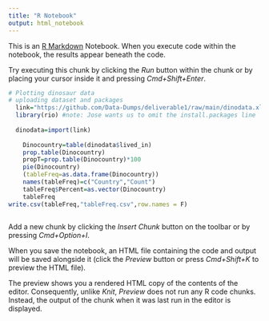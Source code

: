 ```yaml
---
title: "R Notebook"
output: html_notebook
---
```


This is an [R Markdown](http://rmarkdown.rstudio.com) Notebook. When you execute code within the notebook, the results appear beneath the code. 

Try executing this chunk by clicking the *Run* button within the chunk or by placing your cursor inside it and pressing *Cmd+Shift+Enter*. 

```r
# Plotting dinosaur data
# uploading dataset and packages
  link="https://github.com/Data-Dumps/deliverable1/raw/main/dinodata.xlsx"
  library(rio) #note: Jose wants us to omit the install.packages line
  
  dinodata=import(link)
    
    Dinocountry=table(dinodata$lived_in)
    prop.table(Dinocountry)
    propT=prop.table(Dinocountry)*100
    pie(Dinocountry)
    (tableFreq=as.data.frame(Dinocountry))
    names(tableFreq)=c("Country","Count")
    tableFreq$Percent=as.vector(Dinocountry)
    tableFreq
write.csv(tableFreq,"tableFreq.csv",row.names = F)

```
```r

```

Add a new chunk by clicking the *Insert Chunk* button on the toolbar or by pressing *Cmd+Option+I*.

When you save the notebook, an HTML file containing the code and output will be saved alongside it (click the *Preview* button or press *Cmd+Shift+K* to preview the HTML file). 

The preview shows you a rendered HTML copy of the contents of the editor. Consequently, unlike *Knit*, *Preview* does not run any R code chunks. Instead, the output of the chunk when it was last run in the editor is displayed.

